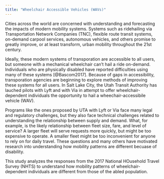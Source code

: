 ```yaml
---
title: "Wheelchair Accessible Vehicles (WAVs)"
---
```


Cities across the world are concerned with understanding and forecasting the impacts of modern mobility systems. Systems such as ridehailing via Transportation Network Companies (TNC), flexible route transit systems, on-demand carpool services, autonomous vehicles, and others promise to greatly improve, or at least transform, urban mobility throughout the 21st century.

Ideally, these modern systems of transporation are accessible to all users, but someone with a mechanical wheelchair can't hail a ride on-demand. Individuals who are physically disabled have reported difficulties using many of these systems [@Bascom2017]. Because of gaps in accessibility, transporation agencies are beginning to explore methods of improving these systems for all users. In Salt Lake City, the Utah Transit Authority has lauched pilots with Lyft and with Via in attempt to offer wheelchair-dependent individuals the opportunity to hail a wheechair-accessibile vehicle (WAV).

Programs like the ones proposed by UTA with Lyft or Via face many legal and regulatory challenges, but they also face technical challenges related to understanding the relationship between supply and demand.  What, for example, is the likely relationship between fleet size, fare, and level of service? A larger fleet will serve requests more quickly, but might be too expensive to operate. A smaller fleet might be too inconvenient for anyone to rely on for daily travel. These questions and many others have motivated research into understanding how mobility patterns are different becuase of disability.

This study analyzes the responses from the 2017 National HOusehold Travel Survey (NHTS) to understand how mobility patterns of wheelchair-dependent individuals are different from those of the abled population.